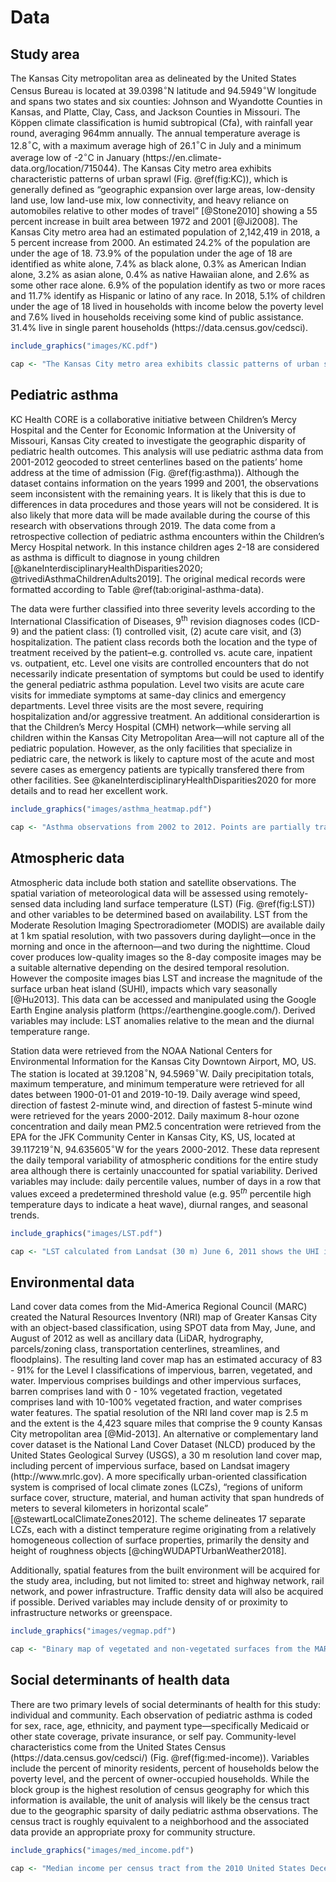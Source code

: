 # Data {#data}

## Study area {#study-area}

The Kansas City metropolitan area as delineated by the United States Census Bureau is located at 39.0398$^{\circ}$N latitude and 94.5949$^{\circ}$W longitude and spans two states and six counties: Johnson and Wyandotte Counties in Kansas, and Platte, Clay, Cass, and Jackson Counties in Missouri. The Köppen climate classification is humid subtropical (Cfa), with rainfall year round, averaging 964mm annually. The annual temperature average is 12.8$^{\circ}$C, with a maximum average high of 26.1$^{\circ}$C in July and a minimum average low of -2$^{\circ}$C in January (https://en.climate-data.org/location/715044). The Kansas City metro area exhibits characteristic patterns of urban sprawl (Fig. \@ref(fig:KC)), which is generally defined as “geographic expansion over large areas, low-density land use, low land-use mix, low connectivity, and heavy reliance on automobiles relative to other modes of travel”  [@Stone2010] showing a 55 percent increase in built area between 1972 and 2001 [@Ji2008]. The Kansas City metro area  had an estimated population of 2,142,419 in 2018, a 5 percent increase from 2000. An estimated 24.2\% of the population are under the age of 18. 73.9\% of the population under the age of 18 are identified as white alone, 7.4\% as black alone, 0.3\% as American Indian alone, 3.2\% as asian alone, 0.4\% as native Hawaiian alone, and 2.6\% as some other race alone. 6.9\% of the population identify as two or more races and 11.7\% identify as Hispanic or latino of any race. In 2018, 5.1\% of children under the age of 18 lived in households with income below the poverty level and 7.6\% lived in households receiving some kind of public assistance. 31.4\% live in single parent households (https://data.census.gov/cedsci).

```r
include_graphics("images/KC.pdf")

cap <- "The Kansas City metro area exhibits classic patterns of urban sprawl. True-color composite image from Landsat (30 m) June 6, 2011."
```


## Pediatric asthma {#asthma-data}

KC Health CORE is a collaborative initiative between Children’s Mercy Hospital and the Center for Economic Information at the University of Missouri, Kansas City created to investigate the geographic disparity of pediatric health outcomes. This analysis will use pediatric asthma data from 2001-2012 geocoded to street centerlines based on the patients’ home address at the time of admission (Fig. \@ref(fig:asthma)). Although the dataset contains information on the years 1999 and 2001, the observations seem inconsistent with the remaining years. It is likely that this is due to differences in data procedures and those years will not be considered. It is also likely that more data will be made available during the course of this research with observations through 2019. The data come from a retrospective collection of pediatric asthma encounters within the Children’s Mercy Hospital network. In this instance children ages 2-18 are considered as asthma is difficult to diagnose in young children [@kaneInterdisciplinaryHealthDisparities2020; @trivediAsthmaChildrenAdults2019]. The original medical records were formatted according to Table \@ref(tab:original-asthma-data).

\begin{table}
	\caption{Structure of the original pediatric asthma data records submitted by CMH to UMKC-CEI. \label{tab:original-asthma-data}}
	\centering
	\begin{tabular}{ll}
		\toprule
		Category & Attributes \\
		\midrule
		Diagnosis & Date of admission \\
		& ICD-9 code \\
		& Event account number \\
		& Patient medical record number (MRN) \\
		& Patient residential address \\
		\midrule
		Demographics & Birthdate \\
		& Sex \\
		& Race \\
		& Ethnicity \\
		\midrule
		Visit characteristics & Payment type \\
		& Patient class \\
		\bottomrule
	\end{tabular}
\end{table}

The data were further classified into three severity levels according to the International Classification of Diseases, 9^th^ revision diagnoses codes (ICD-9) and the patient class: (1) controlled visit, (2) acute care visit, and (3) hospitalization. The patient class records both the location and the type of treatment received by the patient–e.g. controlled vs. acute care, inpatient vs. outpatient, etc. Level one visits are controlled encounters that do not necessarily indicate presentation of symptoms but could be used to identify the general pediatric asthma population. Level two visits are acute care visits for immediate symptoms at same-day clinics and emergency departments. Level three visits are the most severe, requiring hospitalization and/or aggressive treatment. An additional considerartion is that the Children's Mercy Hospital (CMH) network---while serving all children within the Kansas City Metropolitan Area---will not capture all of the pediatric population. However, as the only facilities that specialize in pediatric care, the network is likely to capture most of the acute and most severe cases as emergency patients are typically transfered there from other facilities. See @kaneInterdisciplinaryHealthDisparities2020 for more details and to read her excellent work.

```r
include_graphics("images/asthma_heatmap.pdf")

cap <- "Asthma observations from 2002 to 2012. Points are partially transparent to both show spatial density of points and to preserve patient privacy."
```


## Atmospheric data {#atmo-data}

Atmospheric data include both station and satellite observations. The spatial variation of meteorological data will be assessed using remotely-sensed data including land surface temperature (LST) (Fig. \@ref(fig:LST)) and other variables to be determined based on availability. LST from the Moderate Resolution Imaging Spectroradiometer (MODIS) are available daily at 1 km spatial resolution, with two passovers during daylight---once in the morning and once in the afternoon---and two during the nighttime. Cloud cover produces low-quality images so the 8-day composite images may be a suitable alternative depending on the desired temporal resolution. However the composite images bias LST and increase the magnitude of the surface urban heat island (SUHI), impacts which vary seasonally [@Hu2013]. This data can be accessed and manipulated using the Google Earth Engine analysis platform (https://earthengine.google.com/). Derived variables may include: LST anomalies relative to the mean and the diurnal temperature range. 

Station data were retrieved from the NOAA National Centers for Environmental Information for the Kansas City Downtown Airport, MO, US. The station is located at 39.1208$^{\circ}$N, 94.5969$^{\circ}$W. Daily precipitation totals, maximum temperature, and minimum temperature were retrieved for all dates between 1900-01-01 and 2019-10-19. Daily average wind speed, direction of fastest 2-minute wind, and direction of fastest 5-minute wind were retrieved for the years 2000-2012. Daily maximum 8-hour ozone concentration and daily mean PM2.5 concentration were retrieved from the EPA for the JFK Community Center in Kansas City, KS, US, located at 39.117219$^{\circ}$N, 94.635605$^{\circ}$W for the years 2000-2012. These data represent the daily temporal variability of atmospheric conditions for the entire study area although there is certainly unaccounted for spatial variability. Derived variables may include: daily percentile values, number of days in a row that values exceed a predetermined threshold value (e.g. 95$^{th}$ percentile high temperature days to indicate a heat wave), diurnal ranges, and seasonal trends.

```r
include_graphics("images/LST.pdf")

cap <- "LST calculated from Landsat (30 m) June 6, 2011 shows the UHI in Kansas City."
```


## Environmental data {#environ-data}

Land cover data comes from the Mid-America Regional Council (MARC) created the Natural Resources Inventory (NRI) map of Greater Kansas City with an object-based classification, using SPOT data from May, June, and August of 2012 as well as ancillary data (LiDAR, hydrography, parcels/zoning class, transportation centerlines, streamlines, and floodplains). The resulting land cover map has an estimated accuracy of 83 - 91\% for the Level I classifications of impervious, barren, vegetated, and water. Impervious comprises buildings and other impervious surfaces, barren comprises land with 0 - 10\% vegetated fraction, vegetated comprises land with 10-100\% vegetated fraction, and water comprises water features. The spatial resolution of the NRI land cover map is 2.5 m and the extent is the 4,423 square miles that comprise the 9 county Kansas City metropolitan area [@Mid-2013]. An alternative or complementary land cover dataset is the National Land Cover Dataset (NLCD) produced by the United States Geological Survey (USGS), a 30 m resolution land cover map, including percent of impervious surface, based on Landsat imagery (http://www.mrlc.gov). A more specifically urban-oriented classification system is comprised of local climate zones (LCZs), "regions of uniform surface cover, structure, material, and human activity that span hundreds of meters to several kilometers in horizontal scale" [@stewartLocalClimateZones2012]. The scheme delineates 17 separate LCZs, each with a distinct temperature regime originating from a relatively homogeneous collection of surface properties, primarily the density and height of roughness objects [@chingWUDAPTUrbanWeather2018].

Additionally, spatial features from the built environment will be acquired for the study area, including, but not limited to: street and highway network, rail network, and power infrastructure. Traffic density data will also be acquired if possible. Derived variables may include density of or proximity to infrastructure networks or greenspace. 

```r
include_graphics("images/vegmap.pdf")

cap <- "Binary map of vegetated and non-vegetated surfaces from the MARC NRI (2.5 m)."
```


## Social determinants of health data {#soc-data}

There are two primary levels of social determinants of health for this study: individual and community. Each observation of pediatric asthma is coded for sex, race, age, ethnicity, and payment type---specifically Medicaid or other state coverage, private insurance, or self pay. Community-level characteristics come from the United States Census (https://data.census.gov/cedsci/) (Fig. \@ref(fig:med-income)). Variables include the percent of minority residents, percent of households below the poverty level, and the percent of owner-occupied households. While the block group is the highest resolution of census geography for which this information is available, the unit of analysis will likely be the census tract due to the geographic sparsity of daily pediatric asthma observations. The census tract is roughly equivalent to a neighborhood and the associated data provide an appropriate proxy for community structure.

```r
include_graphics("images/med_income.pdf")

cap <- "Median income per census tract from the 2010 United States Decennial Census."
```

